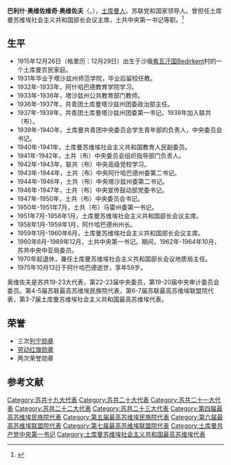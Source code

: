{{Prose|time=2021-01-19T02:16:17+00:00}}
{{Infobox Officeholder
| name        = 巴利什·奥维佐维奇·奥维佐夫
|original_name= Балы́ш Ове́зович Ове́зов
| image       = 
| office      = [[土库曼苏维埃社会主义共和国|土库曼苏维埃社会主义共和国]]部长会议主席
| term_start  = 1951年7月14日
| term_end    = 1958年1月14日
| predecessor = [[苏罕·巴巴耶维奇·巴巴耶夫|苏罕·巴巴耶维奇·巴巴耶夫]]
| successor   = [[朱玛·杜尔迪·卡拉耶夫|朱玛·杜尔迪·卡拉耶夫]]
| term_start1  = 1959年1月20日
| term_end1    = 1960年6月13日
| predecessor1 = [[朱玛·杜尔迪·卡拉耶夫|朱玛·杜尔迪·卡拉耶夫]]
| successor1   = [[阿布迪·安纳利耶维奇·安纳利耶夫|阿布迪·安纳利耶维奇·安纳利耶夫]]
| office2      = [[土库曼共产党|土库曼共产党]]中央第一书记
| term_start2  = 1960年6月13日
| term_end2    = 1969年12月24日
| predecessor2 = [[朱玛·杜尔迪·卡拉耶夫|朱玛·杜尔迪·卡拉耶夫]]
| successor2   = [[穆罕默德纳扎尔·加普罗维奇·加普罗夫|穆罕默德纳扎尔·加普罗维奇·加普罗夫]]
| birth_date  = {{OldStyleDate|1915年|12月29日|12月16日}}
| birth_place = {{flag|Russian Empire}}[[希瓦汗国|希瓦汗国]]Bedirkent村
| death_date  = {{death date and age|1975|10|13|1915|12|29|df=y}}
| death_place = {{URS}}[[阿什哈巴德|阿什哈巴德]]
| nationality = {{flag|Russian Empire}}（1915-1917）<br>{{flag|Russian SFSR|1918}}（1918-1922）<br>{{URS}}（1922-1975）
| party       = [[苏联共产党|苏联共产党]]
|awards={{{!}} style="background: transparent"
{{!}} {{列宁勋章}} {{!}}{{!}} {{列宁勋章}} {{!}}{{!}} {{列宁勋章}} {{!}}{{!}} {{劳动红旗勋章}}
{{!}}-
{{!}}{{苏联荣誉勋章}}{{!!}}{{苏联荣誉勋章}}
{{!}}}
}}
'''巴利什·奥维佐维奇·奥维佐夫'''（{{lang-ru|Балы́ш Ове́зович Ове́зов}}，{{bd|1915年|12月16日（格里历：12月29日）|1975年|10月13日}}），[[土库曼人|土库曼人]]，苏联党和国家领导人。曾担任土库曼苏维埃社会主义共和国部长会议主席，土共中央第一书记等职。<ref>{{Cite web|title=Справочник по истории Коммунистической партии и Советского Союза 1898 - 1991|url=http://www.knowbysight.info/OOO/05154.asp|access-date=2021-01-19|archive-date=2018-12-24|archive-url=https://web.archive.org/web/20181224214705/http://www.knowbysight.info/OOO/05154.asp|dead-url=no}}</ref>

== 生平 ==
* 1915年12月26日（格里历：12月29日）出生于沙俄[[希瓦汗国|希瓦汗国]]Bedirkent村的一个土库曼农民家庭。
* 1931年毕业于塔沙兹州师范学院，毕业后留校任教。
* 1932年-1933年，阿什哈巴德教育学院学习。
* 1933年-1936年，塔沙兹州公共教育部门教师。
* 1936年-1937年，共青团土库曼塔沙兹州团委政治部主任。
* 1937年-1939年，共青团土库曼塔沙兹州团委第一书记。1939年加入联共（布）。
* 1939年-1940年，土库曼共青团中央委员会学生青年部的负责人，中央委员会书记。
* 1940年-1941年，土库曼苏维埃社会主义共和国教育人民副委员。
* 1941年-1942年，土共（布）中央委员会组织指导部门负责人。
* 1942年-1943年，联共（布）中央高级党校学习。
* 1943年-1944年，土共（布）中央阿什哈巴德州委第二书记。
* 1944年-1946年，土共（布）中央塔沙兹州委第二书记。
* 1946年-1947年，土共（布）中央宣传鼓动部党委书记。
* 1947年-1950年，土共（布）中央委员会书记。
* 1950年-1951年7月，土共（布）马雷州委第一书记。
* 1951年7月-1958年1月，土库曼苏维埃社会主义共和国部长会议主席。
* 1958年1月-1959年1月，阿什哈巴德州州长。
* 1959年1月-1960年6月，土库曼苏维埃社会主义共和国部长会议主席。
* 1960年6月-1969年12月，土共中央第一书记。期间，1962年-1964年10月，苏共中央中亚局委员。
* 1970年起退休，兼任土库曼苏维埃社会主义共和国部长会议地质局主任。
* 1975年10月13日于阿什哈巴德逝世，享年59岁。
奥维佐夫是苏共19-23大代表，第22-23届中央委员，第19-20届中央审计委员会委员。第4-5届苏联最高苏维埃民族院代表，第6-7届苏联最高苏维埃联盟院代表，第3-7届土库曼苏维埃社会主义共和国最高苏维埃代表。

== 荣誉 ==
* 三次[[列宁勋章|列宁勋章]]
* [[劳动红旗勋章|劳动红旗勋章]]
* 两次荣誉勋章

== 参考文献 ==
{{Reflist}}

[[Category:苏共十九大代表|Category:苏共十九大代表]]
[[Category:苏共二十大代表|Category:苏共二十大代表]]
[[Category:苏共二十一大代表|Category:苏共二十一大代表]]
[[Category:苏共二十二大代表|Category:苏共二十二大代表]]
[[Category:苏共二十三大代表|Category:苏共二十三大代表]]
[[Category:第四届最高苏维埃民族院代表|Category:第四届最高苏维埃民族院代表]]
[[Category:第五届最高苏维埃民族院代表|Category:第五届最高苏维埃民族院代表]]
[[Category:第六届最高苏维埃联盟院代表|Category:第六届最高苏维埃联盟院代表]]
[[Category:第七届最高苏维埃联盟院代表|Category:第七届最高苏维埃联盟院代表]]
[[Category:土库曼共产党中央第一书记|Category:土库曼共产党中央第一书记]]
[[Category:土库曼苏维埃社会主义共和国最高苏维埃代表|Category:土库曼苏维埃社会主义共和国最高苏维埃代表]]